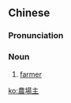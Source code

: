 {{also|农场主}}
==Chinese==
{{zh-forms|s=农场主|type=21}}

===Pronunciation===
{{zh-pron
|m=nóng場zhǔ
|c=nung4 coeng4 zyu2
|cat=n
}}

===Noun===
{{zh-noun}}

# [[farmer]]

[[ko:農場主]]